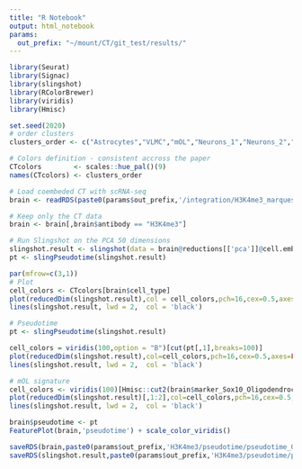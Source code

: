 ```yaml
---
title: "R Notebook"
output: html_notebook
params:
  out_prefix: "~/mount/CT/git_test/results/"
---
```


```r
library(Seurat)
library(Signac)
library(slingshot)
library(RColorBrewer)
library(viridis)
library(Hmisc)

set.seed(2020)
# order clusters
clusters_order <- c("Astrocytes","VLMC","mOL","Neurons_1","Neurons_2","Neurons_3","OEC","OPC","Microglia")

# Colors definition - consistent accross the paper
CTcolors        <- scales::hue_pal()(9)
names(CTcolors) <- clusters_order

```


```r
# Load coembeded CT with scRNA-seq
brain <- readRDS(paste0(params$out_prefix,'/integration/H3K4me3_marques/H3K4me3_marques_coembed.Rds'))

# Keep only the CT data
brain <- brain[,brain$antibody == "H3K4me3"]

# Run Slingshot on the PCA 50 dimensions
slingshot.result <- slingshot(data = brain@reductions[['pca']]@cell.embeddings[,1:30],clusterLabels = brain$cell_type)
pt <- slingPseudotime(slingshot.result)

```

```r
par(mfrow=c(3,1))
# Plot
cell_colors <- CTcolors[brain$cell_type]
plot(reducedDim(slingshot.result),col = cell_colors,pch=16,cex=0.5,axes=FALSE,main='clusters')
lines(slingshot.result, lwd = 2,  col = 'black')

# Pseudotime
pt <- slingPseudotime(slingshot.result)

cell_colors = viridis(100,option = "B")[cut(pt[,1],breaks=100)]
plot(reducedDim(slingshot.result),col=cell_colors,pch=16,cex=0.5,axes=FALSE,main='pseudotime')
lines(slingshot.result, lwd = 2,  col = 'black')

# mOL signature
cell_colors <- viridis(100)[Hmisc::cut2(brain$marker_Sox10_Oligodendrocytes / brain$marker_Oligodendrocyte.precursor.cells,g = 100)]
plot(reducedDim(slingshot.result)[,1:2],col=cell_colors,pch=16,cex=0.5,axes=FALSE,main='mOL signature')
lines(slingshot.result, lwd = 2,  col = 'black')

```


```r
brain$pseudotime <- pt
FeaturePlot(brain,'pseudotime') + scale_color_viridis()
```

```r
saveRDS(brain,paste0(params$out_prefix,'H3K4me3/pseudotime/pseudotime_OLG_final.Rds'))
saveRDS(slingshot.result,paste0(params$out_prefix,'H3K4me3/pseudotime/pseudotime_OLG_slingshot.Rds'))
```












